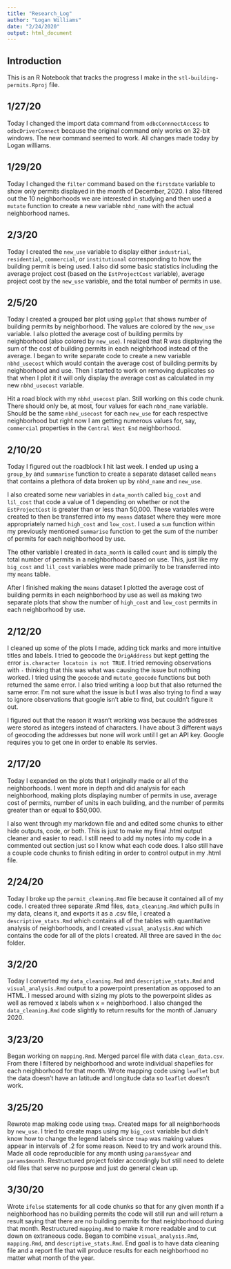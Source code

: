 ```yaml
---
title: "Research_Log"
author: "Logan Williams"
date: "2/24/2020"
output: html_document
---
```

## Introduction

This is an R Notebook that tracks the progress I make in the `stl-building-permits.Rproj` file. 

## 1/27/20
Today I changed the import data command from `odbcConnnectAccess` to `odbcDriverConnect` because the original command only works on 32-bit windows. The new command seemed to work. All changes made today by Logan williams.

## 1/29/20
Today I changed the `filter` command based on the `firstdate` variable to show only permits displayed in the month of December, 2020. I also filtered out the 10 neighborhoods we are interested in studying and then used a `mutate` function to create a new variable `nbhd_name` with the actual neighborhood names. 

## 2/3/20
Today I created the `new_use` variable to display either `industrial`, `residential`, `commercial`, or `institutional` corresponding to how the building permit is being used. I also did some basic statistics including the average project cost (based on the `EstProjectCost` variable), average project cost by the `new_use` variable, and the total number of permits in use. 

## 2/5/20
Today I created a grouped bar plot using `ggplot` that shows number of building permits by neighborhood. The values are colored by the `new_use` variable. I also plotted the average cost of building permits by neighborhood (also colored by `new_use`). I realized that R was displaying the sum of the cost of building permits in each neighbrhood instead of the average. I began to write separate code to create a new variable `nbhd_usecost` which would contain the average cost of building permits by neighborhood and use. Then I started to work on removing duplicates so that when I plot it it will only display the average cost as calculated in my new `nbhd_usecost` variable. 

Hit a road block with my `nbhd_usecost` plan. Still working on this code chunk. There should only be, at most, four values for each `nbhd_name` variable. Should be the same `nbhd_usecost` for each `new_use` for each respective neighborhood but right now I am getting numerous values for, say, `commercial` properties in the `Central West End` neighborhood. 

## 2/10/20
Today I figured out the roadblock I hit last week. I ended up using a `group_by` and `summarise` function to create a separate dataset called `means` that contains a plethora of data broken up by `nbhd_name` and `new_use`. 

I also created some new variables in `data_month` called `big_cost` and `lil_cost` that code a value of 1 depending on whether or not the `EstProjectCost` is greater than or less than 50,000. These variables were created to then be transferred into my `means` dataset where they were more appropriately named `high_cost` and `low_cost`. I used a `sum` function within my previously mentioned `summarise` function to get the sum of the number of permits for each neighborhood by use. 

The other variable I created in `data_month` is called `count` and is simply the total number of permits in a neighborhood based on use. This, just like my `big_cost` and `lil_cost` variables were made primarily to be transferred into my `means` table.

After I finished making the `means` dataset I plotted the average cost of building permits in each neighborhood by use as well as making two separate plots that show the number of `high_cost` and `low_cost` permits in each neighborhood by use. 

## 2/12/20

I cleaned up some of the plots I made, adding tick marks and more intuitive titles and labels. I tried to geocode the `OrigAddress` but kept getting the error `is.character locatoin is not TRUE`. I tried removing observations with `-` thinking that this was what was causing the issue but nothing worked. I tried using the `geocode` and `mutate_geocode` functions but both returned the same error. I also tried writing a loop but that also returned the same error. I'm not sure what the issue is but I was also trying to find a way to ignore observations that google isn't able to find, but couldn't figure it out. 

I figured out that the reason it wasn't working was because the addresses were stored as integers instead of characters. I have about 3 different ways of geocoding the addresses but none will work until I get an API key. Google requires you to get one in order to enable its servies. 

## 2/17/20

Today I expanded on the plots that I originally made or all of the neighborhoods. I went more in depth and did analysis for each neighborhood, making plots displaying number of permits in use, average cost of permits, number of units in each building, and the number of permits greater than or equal to $50,000.

I also went through my markdown file and and edited some chunks to either hide outputs, code, or both. This is just to make my final .html output cleaner and easier to read. I still need to add my notes into my code in a commented out section just so I know what each code does. I also still have a couple code chunks to finish editing in order to control output in my .html file. 

## 2/24/20

Today I broke up the `permit_cleaning.Rmd` file because it contained all of my code. I created three separate .Rmd files, `data_cleaning.Rmd` which pulls in my data, cleans it, and exports it as a .csv file, I created a `descriptive_stats.Rmd` which contains all of the tables with quantitative analysis of neighborhoods, and I created `visual_analysis.Rmd` which contains the code for all of the plots I created. All three are saved in the `doc` folder.

## 3/2/20

Today I converted my `data_cleaning.Rmd` and `descriptive_stats.Rmd` and `visual_analysis.Rmd` output to a powerpoint presentation as opposed to an HTML. I messed around with sizing my plots to the powerpoint slides as well as removed x labels when x = neighborhood. I also changed the `data_cleaning.Rmd` code slightly to return results for the month of January 2020. 

## 3/23/20

Began working on `mapping.Rmd`. Merged parcel file with data `clean_data.csv`. From there I filtered by neighborhood and wrote individual shapefiles for each neighborhood for that month. Wrote mapping code using `leaflet` but the data doesn't have an latitude and longitude data so `leaflet` doesn't work.

## 3/25/20

Rewrote map making code using `tmap`. Created maps for all neighborhoods by `new_use`. I tried to create maps using my `big_cost` variable but didn't know how to change the legend labels since `tmap` was making values appear in intervals of .2 for some reason. Need to try and work around this. Made all code reproducible for any month using `params$year` and `params$month`. Restructured project folder accordingly but still need to delete old files that serve no purpose and just do general clean up.

## 3/30/20

Wrote `ifelse` statements for all code chunks so that for any given month if a neighborhood has no building permits the code will still run and will return a result saying that there are no building permits for that neighborhood during that month. Restructured `mapping.Rmd` to make it more readable and to cut down on extraneous code. Began to combine `visual_analysis.Rmd`, `mapping.Rmd`, and `descriptive_stats.Rmd`. End goal is to have data cleaning file and a report file that will produce results for each neighborhood no matter what month of the year.
